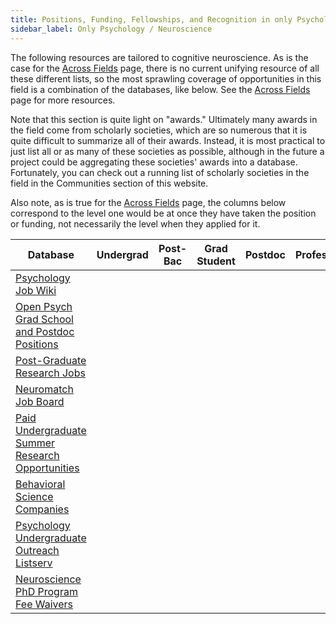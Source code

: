 ```yaml
---
title: Positions, Funding, Fellowships, and Recognition in only Psychology / Neuroscience
sidebar_label: Only Psychology / Neuroscience
---
```



The following resources are tailored to cognitive neuroscience. As is the case for the [Across Fields](opportunities/positions-funding-fellowships-recognition/across-fields) page, there is no current unifying resource of all these different lists, so the most sprawling coverage of opportunities in this field is a combination of the databases, like below. See the [Across Fields](opportunities/positions-funding-fellowships-recognition/across-fields) page for more resources.

Note that this section is quite light on "awards." Ultimately many awards in the field come from scholarly societies, which are so numerous that it is quite difficult to summarize all of their awards. Instead, it is most practical to just list all or as many of these societies as possible, although in the future a project could be aggregating these societies' awards into a database. Fortunately, you can check out a running list of scholarly societies in the field in the Communities section of this website.

Also note, as is true for the [Across Fields](opportunities/positions-funding-fellowships-recognition/across-fields) page, the columns below correspond to the level one would be at once they have taken the position or funding, not necessarily the level when they applied for it.

| Database                                                                                                                                          | Undergrad<HeaderSpace size="70px"/> | Post-Bac<HeaderSpace size="70px"/> | Grad Student<HeaderSpace size="70px"/> | Postdoc<HeaderSpace size="70px"/> | Professor<HeaderSpace size="70px"/> | Industry<HeaderSpace size="70px"/> |
|---------------------------------------------------------------------------------------------------------------------------------------------------|-------------------------------------|------------------------------------|----------------------------------------|-----------------------------------|-------------------------------------|------------------------------------|
| [Psychology Job Wiki](https://psychjobsearch.wikidot.com)                                                                                         |                                     | <ColorGenerator color="#25c2a0"/>  |                                        | <ColorGenerator color="#25c2a0"/> | <ColorGenerator color="#25c2a0"/>   |                                    |
| [Open Psych Grad School and Postdoc Positions](https://psychgradsearch.wikidot.com)                                                               |                                     | <ColorGenerator color="#25c2a0"/>  |   <ColorGenerator color="#25c2a0"/>    |                                   |                                     |                                    |
| [Post-Graduate Research Jobs](https://undergrad.psychology.fas.harvard.edu/post-graduate-research-jobs)                                           |                                     | <ColorGenerator color="#25c2a0"/>  |                                        |                                   |                                     |                                    |
| [Neuromatch Job Board](https://docs.google.com/document/d/18uf732h-1XrwN9oaOZFJhHYRPOeiZrOki0Hn6Tr9cFg/edit)                                      |                                     | <ColorGenerator color="#25c2a0"/>  |   <ColorGenerator color="#25c2a0"/>    | <ColorGenerator color="#25c2a0"/> | <ColorGenerator color="#25c2a0"/>   | <ColorGenerator color="#25c2a0"/>  |
| [Paid Undergraduate Summer Research Opportunities](https://docs.google.com/document/d/1nIS2nrmnXx4tQcjaa20_Ra8qHP6aeIUSvTZtaURF3JQ/edit)          | <ColorGenerator color="#25c2a0"/>   |                                    |                                        |                                   |                                     |                                    |
| [Behavioral Science Companies](https://docs.google.com/spreadsheets/d/1Vtq-3NAqGrIJA155ATXrnogr0q3Q-TFYd8IdqnpxJxQ/edit#gid=182512263)            |                                     |                                    |                                        |                                   |                                     | <ColorGenerator color="#25c2a0"/>  |
| [Psychology Undergraduate Outreach Listserv](https://docs.google.com/forms/d/e/1FAIpQLSdJ1bFd4Os2RaGeqoiF8YBrN3W59trA4azstfcCTzFODfIAAQ/viewform) | <ColorGenerator color="#25c2a0"/>   | <ColorGenerator color="#25c2a0"/>  |                                        |                                   |                                     |                                    |
| [Neuroscience PhD Program Fee Waivers](https://docs.google.com/spreadsheets/d/10R0epmS9wthYqchUg_DhQN4NAkNxAkyuVA9NgZG2sWA/edit#gid=0)            |                                     |                                    |   <ColorGenerator color="#25c2a0"/>    |                                   |                                     |                                    |
